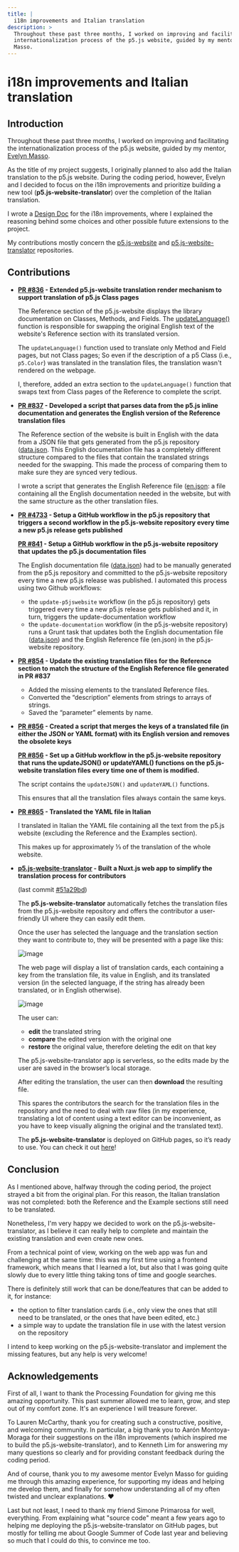 ```yaml
---
title: |
  i18n improvements and Italian translation
description: >
  Throughout these past three months, I worked on improving and facilitating the
  internationalization process of the p5.js website, guided by my mentor, Evelyn
  Masso.
---
```

# i18n improvements and Italian translation

## Introduction

Throughout these past three months, I worked on improving and facilitating the internationalization process of the p5.js website, guided by my mentor, [Evelyn Masso](https://github.com/outofambit).

As the title of my project suggests, I originally planned to also add the Italian translation to the p5.js website. During the coding period, however, Evelyn and I decided to focus on the i18n improvements and prioritize building a new tool (**p5.js-website-translator**) over the completion of the Italian translation.

I wrote a [Design Doc](https://docs.google.com/document/d/1l8-h3fjIS_o7ncG7OJXPwOFA1O3htVjjJ_a_RgxoCxk/edit?usp=sharing) for the i18n improvements, where I explained the reasoning behind some choices and other possible future extensions to the project.

My contributions mostly concern the [p5.js-website](https://github.com/processing/p5.js-website) and [p5.js-website-translator](https://github.com/processing/p5.js-website-translator) repositories.

## Contributions

* **[PR #836](https://github.com/processing/p5.js-website/pull/836) - Extended p5.js-website translation render mechanism to support translation of p5.js Class pages**

  The Reference section of the p5.js-website displays the library documentation on Classes, Methods, and Fields. The [updateLanguage()](https://github.com/processing/p5.js-website/blob/main/src/templates/pages/reference/index.hbs#L61) function is responsible for swapping the original English text of the website's Reference section with its translated version.

  The `updateLanguage()` function used to translate only Method and Field pages, but not Class pages; So even if the description of a p5 Class (i.e., `p5.Color`) was translated in the translation files, the translation wasn't rendered on the webpage.

  I, therefore, added an extra section to the `updateLanguage()` function that swaps text from Class pages of the Reference to complete the script.

* **[PR #837](https://github.com/processing/p5.js-website/pull/837) - Developed a script that parses data from the p5.js inline documentation and generates the English version of the Reference translation files**

  The Reference section of the website is built in English with the data from a JSON file that gets generated from the p5.js repository ([data.json](https://github.com/processing/p5.js-website/blob/main/src/templates/pages/reference/data.json). This English documentation file has a completely different structure compared to the files that contain the translated strings needed for the swapping. This made the process of comparing them to make sure they are synced very tedious.

  I wrote a script that generates the English Reference file ([en.json](https://github.com/processing/p5.js-website/blob/main/src/data/reference/en.json): a file containing all the English documentation needed in the website, but with the same structure as the other translation files.

* **[PR #4733](https://github.com/processing/p5.js/pull/4733) - Setup a GitHub workflow in the p5.js repository that triggers a second workflow in the p5.js-website repository every time a new p5.js release gets published**

  **[PR #841](https://github.com/processing/p5.js-website/pull/841) - Setup a GitHub workflow in the p5.js-website repository that updates the p5.js documentation files**

  The English documentation file ([data.json](https://github.com/processing/p5.js-website/blob/main/src/templates/pages/reference/data.json)) had to be manually generated from the p5.js repository and committed to the p5.js-website repository every time a new p5.js release was published.
  I automated this process using two Github workflows:

  * the `update-p5jswebsite` workflow (in the p5.js repository) gets triggered every time a new p5.js release gets published and it, in turn, triggers the update-documentation workflow
  * the `update-documentation` workflow (in the p5.js-website repository) runs a Grunt task that updates both the English documentation file ([data.json](https://github.com/processing/p5.js-website/blob/main/src/templates/pages/reference/data.json)) and the English Reference file (en.json) in the p5.js-website repository.

* **[PR #854](https://github.com/processing/p5.js-website/pull/854) - Update the existing translation files for the Reference section to match the structure of the English Reference file generated in PR #837**
  * Added the missing elements to the translated Reference files.
  * Converted the “description” elements from strings to arrays of strings.
  * Saved the “parameter” elements by name.

* **[PR #856](https://github.com/processing/p5.js-website/pull/856) - Created a script that merges the keys of a translated file (in either the JSON or YAML format) with its English version and removes the obsolete keys**

  **[PR #856](https://github.com/processing/p5.js-website/pull/856) - Set up a GitHub workflow in the p5.js-website repository that runs the updateJSON() or updateYAML() functions on the p5.js-website translation files every time one of them is modified.**

  The script contains the `updateJSON()` and `updateYAML()` functions.

  This ensures that all the translation files always contain the same keys.

* **[PR #865](https://github.com/processing/p5.js-website/pull/865) - Translated the YAML file in Italian**

  I translated in Italian the YAML file containing all the text from the p5.js website (excluding the Reference and the Examples section).

  This makes up for approximately ⅓ of the translation of the whole website.

* **[p5.js-website-translator](https://github.com/processing/p5.js-website-translator) - Built a Nuxt.js web app to simplify the translation process for contributors**

  (last commit [#51a29bd](https://github.com/processing/p5.js-website-translator/commit/51a29bd877ef671f130e53b2aeeeea1f9f7fc788))

  The **p5.js-website-translator** automatically fetches the translation files from the p5.js-website repository and offers the contributor a user-friendly UI where they can easily edit them.

  Once the user has selected the language and the translation section they want to contribute to, they will be presented with a page like this:

  ![image](https://user-images.githubusercontent.com/49163604/91746243-97b7b700-ebbc-11ea-8572-e94909e9c32f.png)

  The web page will display a list of translation cards, each containing a key from the translation file, its value in English, and its translated version (in the selected language, if the string has already been translated, or in English otherwise).

  ![image](https://user-images.githubusercontent.com/49163604/91746362-c5046500-ebbc-11ea-8fb2-b904b1444d2f.png)

  The user can:

  * **edit** the translated string
  * **compare** the edited version with the original one
  * **restore** the original value, therefore deleting the edit on that key

  The p5.js-website-translator app is serverless, so the edits made by the user are saved in the browser’s local storage.

  After editing the translation, the user can then **download** the resulting file.

  This spares the contributors the search for the translation files in the repository and the need to deal with raw files (in my experience, translating a lot of content using a text editor can be inconvenient, as you have to keep visually aligning the original and the translated text).

  The **p5.js-website-translator** is deployed on GitHub pages, so it’s ready to use.
  You can check it out [here](https://processing.github.io/p5.js-website-translator/)!

## Conclusion

As I mentioned above, halfway through the coding period, the project strayed a bit from the original plan. For this reason, the Italian translation was not completed: both the Reference and the Example sections still need to be translated.

Nonetheless, I'm very happy we decided to work on the p5.js-website-translator, as I believe it can really help to complete and maintain the existing translation and even create new ones.

From a technical point of view, working on the web app was fun and challenging at the same time: this was my first time using a frontend framework, which means that I learned a lot, but also that I was going quite slowly due to every little thing taking tons of time and google searches.

There is definitely still work that can be done/features that can be added to it, for instance:

* the option to filter translation cards (i.e., only view the ones that still need to be translated, or the ones that have been edited, etc.)
* a simple way to update the translation file in use with the latest version on the repository

I intend to keep working on the p5.js-website-translator and implement the missing features, but any help is very welcome!

## Acknowledgements

First of all, I want to thank the Processing Foundation for giving me this amazing opportunity.
This past summer allowed me to learn, grow, and step out of my comfort zone. It's an experience I will treasure forever.

To Lauren McCarthy, thank you for creating such a constructive, positive, and welcoming community. In particular, a big thank you to Aarón Montoya-Moraga for their suggestions on the i18n improvements (which inspired me to build the p5.js-website-translator), and to Kenneth Lim for answering my many questions so clearly and for providing constant feedback during the coding period.

And of course, thank you to my awesome mentor Evelyn Masso for guiding me through this amazing experience, for supporting my ideas and helping me develop them, and finally for somehow understanding all of my often twisted and unclear explanations. ❤️

Last but not least, I need to thank my friend Simone Primarosa for well, everything. From explaining what "source code" meant a few years ago to helping me deploying the p5.js-website-translator on GitHub pages, but mostly for telling me about Google Summer of Code last year and believing so much that I could do this, to convince me too.
